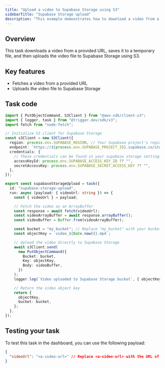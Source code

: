```yaml
---
title: "Upload a video to Supabase Storage using S3"
sidebarTitle: "Supabase Storage upload"
description: "This example demonstrates how to download a video from a URL and upload it to Supabase Storage using Trigger.dev."
---
```


## Overview

This task downloads a video from a provided URL, saves it to a temporary file, and then uploads the video file to Supabase Storage using S3.

## Key features

- Fetches a video from a provided URL
- Uploads the video file to Supabase Storage

## Task code

```ts trigger/supabase-storage-upload.ts
import { PutObjectCommand, S3Client } from "@aws-sdk/client-s3";
import { logger, task } from "@trigger.dev/sdk/v3";
import fetch from "node-fetch";

// Initialize S3 client for Supabase Storage
const s3Client = new S3Client({
  region: process.env.SUPABASE_REGION, // Your Supabase project's region e.g. "us-east-1"
  endpoint: `https://${process.env.SUPABASE_PROJECT_ID}.supabase.co/storage/v1/s3`,
  credentials: {
    // These credentials can be found in your supabase storage settings, under 'S3 access keys'
    accessKeyId: process.env.SUPABASE_ACCESS_KEY_ID ?? "",
    secretAccessKey: process.env.SUPABASE_SECRET_ACCESS_KEY ?? "",
  },
});

export const supabaseStorageUpload = task({
  id: "supabase-storage-upload",
  run: async (payload: { videoUrl: string }) => {
    const { videoUrl } = payload;

    // Fetch the video as an ArrayBuffer
    const response = await fetch(videoUrl);
    const videoArrayBuffer = await response.arrayBuffer();
    const videoBuffer = Buffer.from(videoArrayBuffer);

    const bucket = "my_bucket"; // Replace "my_bucket" with your bucket name
    const objectKey = `video_${Date.now()}.mp4`;

    // Upload the video directly to Supabase Storage
    await s3Client.send(
      new PutObjectCommand({
        Bucket: bucket,
        Key: objectKey,
        Body: videoBuffer,
      })
    );
    logger.log(`Video uploaded to Supabase Storage bucket`, { objectKey });

    // Return the video object key
    return {
      objectKey,
      bucket: bucket,
    };
  },
});
```

## Testing your task

To test this task in the dashboard, you can use the following payload:

```json
{
  "videoUrl": "<a-video-url>" // Replace <a-video-url> with the URL of the video you want to upload
}
```
